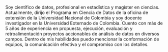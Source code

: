 Soy científico de datos, profesional en estadística y magíster en ciencias. Actualmente, dirijo el Programa en Ciencia de Datos de la oficina de extensión de la Universidad Nacional de Colombia y soy docente investigador en la Universidad Externado de Colombia. Cuento con más de 5 años de experiencia en propuesta, ejecución, evaluación y retroalimentación proyectos accionables de análisis de datos en diversos campos. Dentro de mis habilidades puedo mencionar la conformación de equipos, la comunicación efectiva y el compromiso con los detalles.
